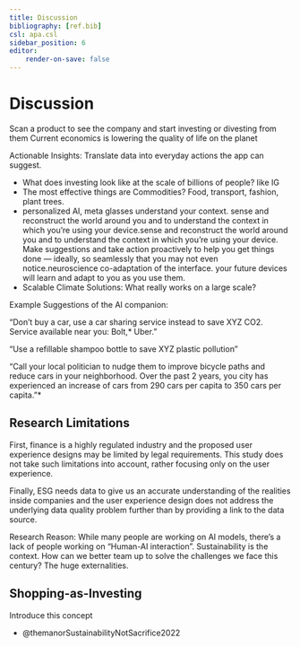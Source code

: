 ```yaml
---
title: Discussion
bibliography: [ref.bib]
csl: apa.csl
sidebar_position: 6
editor:
    render-on-save: false
---
```


# Discussion

Scan a product to see the company and start investing or divesting from them Current economics is lowering the quality of life on the planet

Actionable Insights: Translate data into everyday actions the app can suggest.

-   What does investing look like at the scale of billions of people? like IG
-   The most effective things are Commodities? Food, transport, fashion, plant trees.
-   personalized AI, meta glasses understand your context. sense and reconstruct the world around you and to understand the context in which you're using your device.sense and reconstruct the world around you and to understand the context in which you're using your device. Make suggestions and take action proactively to help you get things done --- ideally, so seamlessly that you may not even notice.neuroscience co-adaptation of the interface. your future devices will learn and adapt to you as you use them.
-   Scalable Climate Solutions: What really works on a large scale?

Example Suggestions of the AI companion:

"Don't buy a car, use a car sharing service instead to save XYZ CO2. Service available near you: Bolt,* Uber."

"Use a refillable shampoo bottle to save XYZ plastic pollution"

"Call your local politician to nudge them to improve bicycle paths and reduce cars in your neighborhood. Over the past 2 years, you city has experienced an increase of cars from 290 cars per capita to 350 cars per capita."*

## Research Limitations

First, finance is a highly regulated industry and the proposed user experience designs may be limited by legal requirements. This study does not take such limitations into account, rather focusing only on the user experience.

Finally, ESG needs data to give us an accurate understanding of the realities inside companies and the user experience design does not address the underlying data quality problem further than by providing a link to the data source.

Research Reason: While many people are working on AI models, there's a lack of people working on "Human-AI interaction". Sustainability is the context. How can we better team up to solve the challenges we face this century? The huge externalities.

## Shopping-as-Investing

Introduce this concept

-   @themanorSustainabilityNotSacrifice2022